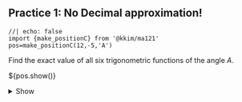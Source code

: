 ## Practice 1: No Decimal approximation!
```ojs
//| echo: false
import {make_positionC} from '@kkim/ma121'
pos=make_positionC(12,-5,'A')
```
:::{layout="[4,2]"}
Find the exact value of all six trigonometric functions of the angle $A$. 

<div>
${pos.show()}
</div>
:::

<details>
<summary>Show</summary> 
::: {.panel-tabset}
## $r$
$$
r=\sqrt{\left(12\right)^2+\left(-5\right)^2}=\sqrt{169}=13$$

## $\sin,\csc$
$$
\sin A=\frac{y}{r}={\color{red}-\frac{5}{13}},\csc A={\color{red}-\frac{13}{5}}
$$

## $\cos,\sec$
$$\cos A=\frac{x}{r}={\color{red}\frac{12}{13}},~
\sec A={\color{red}\frac{13}{12}}$$

## $\tan,\cot$
$$\tan A=\frac{x}{y}={\color{red}-\frac{5}{12}},~
\cot A={\color{red}-\frac{12}{5}}$$
:::
</details>